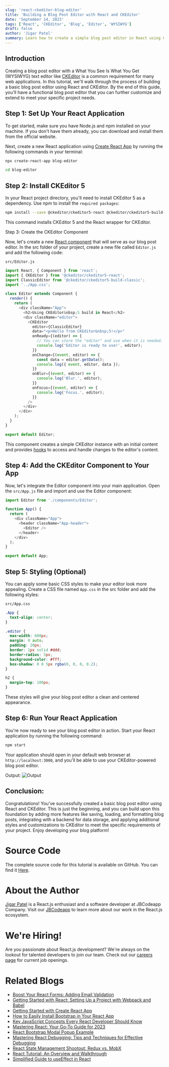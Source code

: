 ```yaml
---
slug: 'react-ckeditor-blog-editor'
title: 'Building a Blog Post Editor with React and CKEditor'
date: 'September 14, 2023'
tags: ['React', 'CKEditor', 'Blog', 'Editor', 'WYSIWYG']
draft: false
author: 'Jigar Patel'
summary: Learn how to create a simple blog post editor in React using CKEditor in this step-by-step guide.
---
```


## Introduction

Creating a blog post editor with a What You See Is What You Get (WYSIWYG) text editor like [CKEditor](https://ckeditor.com/) is a common requirement for many web applications. In this tutorial, we'll walk through the process of building a basic blog post editor using React and CKEditor. By the end of this guide, you'll have a functional blog post editor that you can further customize and extend to meet your specific project needs.

## Step 1: Set Up Your React Application

To get started, make sure you have Node.js and npm installed on your machine. If you don't have them already, you can download and install them from the official website.

Next, create a new React application using [Create React App](https://create-react-app.dev/) by running the following commands in your terminal:

```bash
npx create-react-app blog-editor
```

```bash
cd blog-editor
```

## Step 2: Install CKEditor 5

In your React project directory, you'll need to install CKEditor 5 as a dependency. Use npm to install the `required packages`:

```bash
npm install --save @ckeditor/ckeditor5-react @ckeditor/ckeditor5-build-classic
```

This command installs CKEditor 5 and the React wrapper for CKEditor.

Step 3: Create the CKEditor Component

Now, let's create a new [React component](https://legacy.reactjs.org/docs/react-component.html) that will serve as our blog post editor. In the src folder of your project, create a new file called `Editor.js` and add the following code:

`src/Editor.js`

```javascript
import React, { Component } from 'react';
import { CKEditor } from '@ckeditor/ckeditor5-react';
import ClassicEditor from '@ckeditor/ckeditor5-build-classic';
import '../App.css';

class Editor extends Component {
  render() {
    return (
      <div className="App">
        <h2>Using CKEditor&nbsp;5 build in React</h2>
        <div className="editor">
          <CKEditor
            editor={ClassicEditor}
            data="<p>Hello from CKEditor&nbsp;5!</p>"
            onReady={(editor) => {
              // You can store the "editor" and use when it is needed.
              console.log('Editor is ready to use!', editor);
            }}
            onChange={(event, editor) => {
              const data = editor.getData();
              console.log({ event, editor, data });
            }}
            onBlur={(event, editor) => {
              console.log('Blur.', editor);
            }}
            onFocus={(event, editor) => {
              console.log('Focus.', editor);
            }}
          />
        </div>
      </div>
    );
  }
}

export default Editor;
```

This component creates a simple CKEditor instance with an initial content and provides [hooks](https://legacy.reactjs.org/docs/hooks-intro.html) to access and handle changes to the editor's content.

## Step 4: Add the CKEditor Component to Your App

Now, let's integrate the Editor component into your main application. Open the `src/App.js` file and import and use the Editor component:

```javascript
import Editor from './components/Editor';

function App() {
  return (
    <div className="App">
      <header className="App-header">
        <Editor />
      </header>
    </div>
  );
}

export default App;
```

## Step 5: Styling (Optional)

You can apply some basic CSS styles to make your editor look more appealing. Create a CSS file named `App.css` in the src folder and add the following styles:

`src/App.css`

```css
.App {
  text-align: center;
}

.editor {
  max-width: 600px;
  margin: 0 auto;
  padding: 20px;
  border: 1px solid #ddd;
  border-radius: 5px;
  background-color: #fff;
  box-shadow: 0 0 5px rgba(0, 0, 0, 0.2);
}

h2 {
  margin-top: 100px;
}
```

These styles will give your blog post editor a clean and centered appearance.

## Step 6: Run Your React Application

You're now ready to see your blog post editor in action. Start your React application by running the following command:

```bash
npm start
```

Your application should open in your default web browser at `http://localhost:3000`, and you'll be able to use your CKEditor-powered blog post editor.

Output:
![Output](/static/blog/react-ckeditor-blog-editor/image.png)

## Conclusion:

Congratulations! You've successfully created a basic blog post editor using React and CKEditor. This is just the beginning, and you can build upon this foundation by adding more features like saving, loading, and formatting blog posts, integrating with a backend for data storage, and applying additional styles and customizations to CKEditor to meet the specific requirements of your project. Enjoy developing your blog platform!

# Source Code

The complete source code for this tutorial is available on GitHub. You can find it [Here](https://github.com/jbcodeapp/Blogs/tree/main/Building%20a%20Blog%20Post%20Editor%20with%20React%20and%20CKEditor).

# About the Author

[Jigar Patel](laraveldeveloper.com) is a React.js enthusiast and a software developer at JBCodeapp Company. Visit our [JBCodeapp](https://jbcodeapp.com) to learn more about our work in the React.js ecosystem.

# We're Hiring!

Are you passionate about React.js development? We're always on the lookout for talented developers to join our team. Check out our [careers page](https://jbcodeapp.com) for current job openings.

# Related Blogs

- [Boost Your React Forms: Adding Email Validation](boost-your-react-forms-adding-email-validation.mdx)
- [Getting Started with React: Setting Up a Project with Webpack and Babel](getting-started-react-setup-webpack-babel.mdx)
- [Getting Started with Create React App](getting-started-with-create-react-app.mdx)
- [How to Easily Install Bootstrap in Your React App](how-to-install-bootstrap-in-react-app.mdx)
- [Key JavaScript Concepts Every React Developer Should Know](key-javascript-concepts-for-react-developers.mdx)
- [Mastering React: Your Go-To Guide for 2023](mastering-react-2023-guide.mdx)
- [React Bootstrap Modal Popup Example](react-bootstrap-modal-example.mdx)
- [Mastering React Debugging: Tips and Techniques for Effective Debugging](react-debugging-tips-and-techniques.mdx)
- [React State Management Shootout: Redux vs. MobX](react-state-management-redux-vs-mobx.mdx)
- [React Tutorial: An Overview and Walkthrough](React-Tutorial-An-Overview-and-Walkthrough.mdx)
- [Simplified Guide to useEffect in React](Simplified-Guide-to-useEffect-in-React.mdx)
